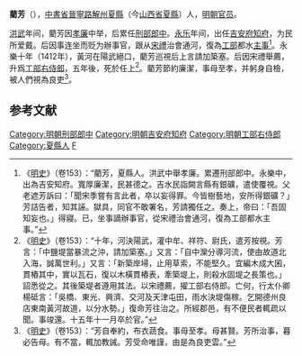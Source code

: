 '''藺芳'''（{{bd|？||1417年|catIdx=L}}），[[中書省|中書省]][[晉寧路|晉寧路]][[解州|解州]][[夏縣|夏縣]]（今[[山西省|山西省]][[夏縣|夏縣]]）人，[[明朝|明朝]][[官员|官员]]。

[[洪武|洪武]]年间，藺芳因[[孝廉|孝廉]]中举，后累任[[刑部|刑部]][[郎中_(官职)|郎中]]。[[永乐_(明朝)|永乐]]年间，出任[[吉安府|吉安府]][[知府|知府]]，为民所爱戴。后因事连坐而贬为辦事官，跟从[[宋禮_(尚書)|宋禮]]治會通河，復為[[工部|工部]]都水[[主事|主事]]<ref>《[[明史|明史]]》（卷153）：“藺芳，夏縣人。洪武中舉孝廉。累遷刑部郎中。永樂中，出為吉安知府。寬厚廉潔，民甚德之。吉水民詣闕言縣有銀礦，遣使覆視。父老遮芳訴曰：「聞宋季嘗有言此者，卒以妄得罪。今皆樹藝地，安所得銀礦？」芳詰告者，知其誣。獄具，同官不敢署名，芳請獨任之。奏上，帝曰：「吾固知妄也。」得寢。已，坐事謫辦事官，從宋禮治會通河，復為工部都水主事。”</ref>。永樂十年（1412年），黃河在陽武絕口，藺芳巡視后上言請加築塞。后因宋禮舉薦，升爲[[工部右侍郎|工部右侍郎]]，五年後，死於任上<ref>《[[明史|明史]]》（卷153）：“十年，河決陽武，灌中牟、祥符、尉氏，遣芳按視。芳言：「中鹽堤當暴流之沖，請加築塞。」又言：「自中灤分導河流，使由故道北入海，誠萬世利。」又言：「新築岸埽，止用草索，不能堅久。宜編木成大囷，貫樁其中，實以瓦石，復以木橫貫樁表，牽築堤上，則殺水固堤之長策也。」詔悉從之。其後築堤者遵用其法。以宋禮薦，擢工部右侍郎。亡何，行太仆卿楊砥言：「吳橋、東光、興濟、交河及天津屯田，雨水決堤傷稼。乞開德州良店東南黃河故道，以分水勢。」復命芳往治之。所經郡邑，有不便民者輒疏以聞。事竣還。十五年十一月卒於官。”</ref>。藺芳節約廉潔，事母至孝，并躬身自檢，被人們視為良吏<ref>《[[明史|明史]]》（卷153）：“芳自奉約，布衣蔬食。事母至孝。母甚賢。芳所治事，暮必告母。有不當，輒加教誡。芳受命唯謹，由是為良吏雲。”</ref>。

==参考文献==
{{wikisource|明史/卷153}}
<div class="references-small">
<references />
</div>

{{明朝官员小作品}}
{{DEFAULTSORT:L}}
[[Category:明朝刑部郎中|Category:明朝刑部郎中]]
[[Category:明朝吉安府知府|Category:明朝吉安府知府]]
[[Category:明朝工部右侍郎|Category:明朝工部右侍郎]]
[[Category:夏縣人|Category:夏縣人]]
[[Category:蔺姓|F]]